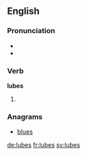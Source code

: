==English==

===Pronunciation===
* {{IPA|/luːbz/}}
* {{rhymes|uːbz}}

===Verb===
'''lubes'''

# {{en-third-person singular of|lube}}

===Anagrams===
* [[blues#English|blues]]

[[de:lubes]]
[[fr:lubes]]
[[sv:lubes]]